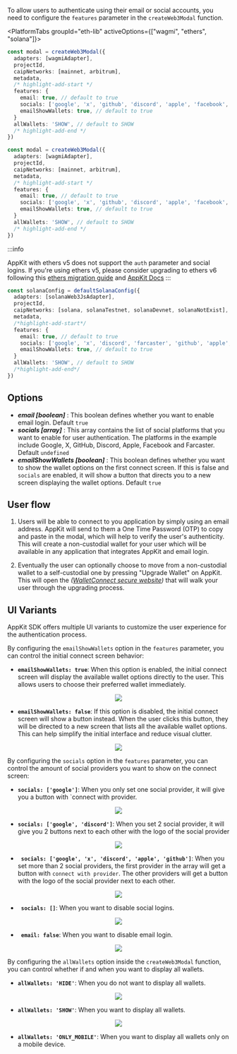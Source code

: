
To allow users to authenticate using their email or social accounts, you need to configure the `features` parameter in the `createWeb3Modal` function.

<PlatformTabs groupId="eth-lib" activeOptions={["wagmi", "ethers", "solana"]}>
<PlatformTabItem value="wagmi">

```ts
const modal = createWeb3Modal({
  adapters: [wagmiAdapter],
  projectId,
  caipNetworks: [mainnet, arbitrum],
  metadata,
  /* highlight-add-start */
  features: {
    email: true, // default to true
    socials: ['google', 'x', 'github', 'discord', 'apple', 'facebook', 'farcaster'],
    emailShowWallets: true, // default to true
  }
  allWallets: 'SHOW', // default to SHOW
  /* highlight-add-end */
})
```

</PlatformTabItem>
<PlatformTabItem value="ethers">

```ts
const modal = createWeb3Modal({
  adapters: [wagmiAdapter],
  projectId,
  caipNetworks: [mainnet, arbitrum],
  metadata,
  /* highlight-add-start */
  features: {
    email: true, // default to true
    socials: ['google', 'x', 'github', 'discord', 'apple', 'facebook', 'farcaster'],
    emailShowWallets: true, // default to true
  }
  allWallets: 'SHOW', // default to SHOW
  /* highlight-add-end */
})
```

:::info

AppKit with ethers v5 does not support the `auth` parameter and social logins. If you're using ethers v5, please consider upgrading to ethers v6 following this [ethers migration guide](https://docs.ethers.org/v6/migrating/) and [AppKit Docs](https://docs.walletconnect.com/appkit/overview)
:::
</PlatformTabItem>

<PlatformTabItem value="solana">

```ts
const solanaConfig = defaultSolanaConfig({
  adapters: [solanaWeb3JsAdapter],
  projectId,
  caipNetworks: [solana, solanaTestnet, solanaDevnet, solanaNotExist],
  metadata,
  /*highlight-add-start*/
  features: {
    email: true, // default to true
    socials: ['google', 'x', 'discord', 'farcaster', 'github', 'apple', 'facebook'],
    emailShowWallets: true, // default to true    
  }
  allWallets: 'SHOW', // default to SHOW
  /*highlight-add-end*/
})
```
</PlatformTabItem>
</PlatformTabs>

## Options

- **_email [boolean]_** : This boolean defines whether you want to enable email login. Default `true`
- **_socials [array]_** : This array contains the list of social platforms that you want to enable for user authentication. The platforms in the example include Google, X, GitHub, Discord, Apple, Facebook and Farcaster. Default `undefined`
- **_emailShowWallets [boolean]_** : This boolean defines whether you want to show the wallet options on the first connect screen. If this is false and `socials` are enabled, it will show a button that directs you to a new screen displaying the wallet options. Default `true`

## User flow

1. Users will be able to connect to you application by simply using an email address. AppKit will send to them a One Time Password (OTP) to copy and paste in the modal, which will help to
   verify the user's authenticity. This will create a non-custodial wallet for your user which will be available in any application that integrates AppKit and email login.

2. Eventually the user can optionally choose to move from a non-custodial wallet to a self-custodial one by pressing "Upgrade Wallet" on AppKit.
   This will open the _([WalletConnect secure website](https://secure.walletconnect.com/dashboard))_ that will walk your user through the upgrading process.

## UI Variants

AppKit SDK offers multiple UI variants to customize the user experience for the authentication process.

By configuring the `emailShowWallets` option in the `features` parameter, you can control the initial connect screen behavior:

- **`emailShowWallets: true`**: When this option is enabled, the initial connect screen will display the available wallet options directly to the user. This allows users to choose their preferred wallet immediately.

<p align="center">
  <img width={300} src="/img/w3m/auth/modal_wallets.webp" />
</p>

- **`emailShowWallets: false`**: If this option is disabled, the initial connect screen will show a button instead. When the user clicks this button, they will be directed to a new screen that lists all the available wallet options. This can help simplify the initial interface and reduce visual clutter.

<p align="center">
  <img width={300} src="/img/w3m/auth/modal_no_wallets.webp" />
</p>

By configuring the `socials` option in the `features` parameter, you can control the amount of social providers you want to show on the connect screen:

- **`socials: ['google']`**: When you only set one social provider, it will give you a button with `connect with provider.

<p align="center">
  <img width={300} src="/img/w3m/auth/modal_one_social.webp" />
</p>

- **`socials: ['google', 'discord']`**: When you set 2 social provider, it will give you 2 buttons next to each other with the logo of the social provider

<p align="center">
  <img width={300} src="/img/w3m/auth/modal_two_social.webp" />
</p>

- **` socials: ['google', 'x', 'discord', 'apple', 'github']`**: When you set more than 2 social providers, the first provider in the array will get a button with `connect with provider`. The other providers will get a button with the logo of the social provider next to each other.

<p align="center">
  <img width={300} src="/img/w3m/auth/modal_wallets.webp" />
</p>

- **` socials: []`**: When you want to disable social logins.

<p align="center">
  <img width={300} src="/img/w3m/auth/modal_wallets_nosocial.webp" />
</p>

- **` email: false`**: When you want to disable email login.

<p align="center">
  <img width={300} src="/img/w3m/auth/modal_wallets_noemail.webp" />
</p>

By configuring the `allWallets` option inside the `createWeb3Modal` function, you can control whether if and when you want to display all wallets.

- **`allWallets: 'HIDE'`**: When you do not want to display all wallets.

<p align="center">
  <img width={300} src="/img/w3m/auth/allWallets_Hide.png" />
</p>

- **`allWallets: 'SHOW'`**: When you want to display all wallets.

<p align="center">
  <img width={300} src="/img/w3m/auth/allWallets_Show.png" />
</p>


- **`allWallets: 'ONLY_MOBILE'`**: When you want to display all wallets only on a mobile device.


